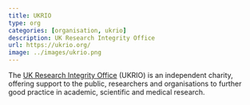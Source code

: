 ```yaml
---
title: UKRIO
type: org
categories: [organisation, ukrio]
description: UK Research Integrity Office
url: https://ukrio.org/
image: ../images/ukrio.png
---
```


The [UK Research Integrity Office](https://ukrio.org/) (UKRIO) is an independent charity, offering support to the public, researchers and organisations to further good practice in academic, scientific and medical research.